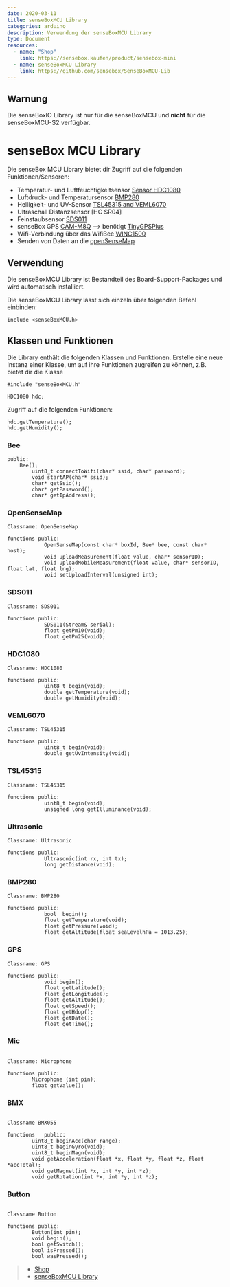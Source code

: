 ```yaml
---
date: 2020-03-11
title: senseBoxMCU Library
categories: arduino
description: Verwendung der senseBoxMCU Library
type: Document
resources:
  - name: "Shop"
    link: https://sensebox.kaufen/product/sensebox-mini
  - name: senseBoxMCU Library
    link: https://github.com/sensebox/SenseBoxMCU-Lib
---
```


<div className="alert alert--warning">
  <h2> Warnung </h2>
  <div>
    Die senseBoxIO Library ist nur für die senseBoxMCU und <b>nicht</b> für die
    senseBoxMCU-S2 verfügbar.
  </div>
</div>

# senseBox MCU Library

Die senseBox MCU Library bietet dir Zugriff auf die folgenden Funktionen/Sensoren:

- Temperatur- und Luftfeuchtigkeitsensor [Sensor HDC1080](https://sensebox.kaufen/product/temperatur-luftfeuchte)
- Luftdruck- und Temperatursensor [BMP280](https://sensebox.kaufen/product/luftdruck-temperatur)
- Helligkeit- und UV-Sensor [TSL45315 and VEML6070](https://sensebox.kaufen/product/licht-sensor)
- Ultraschall Distanzsensor [HC SR04]
- Feinstaubsensor [SDS011](https://sensebox.kaufen/product/feinstaub-sds011)
- senseBox GPS [CAM-M8Q](https://sensebox.kaufen/product/gps) --> benötigt [TinyGPSPlus](https://github.com/mikalhart/TinyGPSPlus)
- Wifi-Verbindung über das WifiBee [WINC1500](https://sensebox.kaufen/product/wifi-bee)
- Senden von Daten an die [openSenseMap](https://opensensemap.org)

## Verwendung

Die senseBoxMCU Library ist Bestandteil des Board-Support-Packages und wird automatisch installiert.

Die senseBoxMCU Library lässt sich einzeln über folgenden Befehl einbinden:

```arduino
include <senseBoxMCU.h>
```

## Klassen und Funktionen

Die Library enthält die folgenden Klassen und Funktionen. Erstelle eine neue Instanz einer Klasse, um auf ihre Funktionen zugreifen zu können, z.B. bietet dir die Klasse

```Arduino
#include "senseBoxMCU.h"

HDC1080 hdc;
```

Zugriff auf die folgenden Funktionen:

```Arduino
hdc.getTemperature();
hdc.getHumidity();
```

### Bee

```Arduino
public:
	Bee();
		uint8_t connectToWifi(char* ssid, char* password);
		void startAP(char* ssid);
		char* getSsid();
		char* getPassword();
		char* getIpAddress();
```

### OpenSenseMap

```Arduino
Classname: OpenSenseMap

functions public:
			OpenSenseMap(const char* boxId, Bee* bee, const char* host);
			void uploadMeasurement(float value, char* sensorID);
			void uploadMobileMeasurement(float value, char* sensorID, float lat, float lng);
			void setUploadInterval(unsigned int);
```

### SDS011

```Arduino
Classname: SDS011

functions public:
			SDS011(Stream& serial);
			float getPm10(void);
			float getPm25(void);
```

### HDC1080

```Arduino
Classname: HDC1080

functions public:
			uint8_t begin(void);
			double getTemperature(void);
			double getHumidity(void);
```

### VEML6070

```Arduino
Classname: TSL45315

functions public:
			uint8_t begin(void);
			double getUvIntensity(void);
```

### TSL45315

```Arduino
Classname: TSL45315

functions public:
			uint8_t begin(void);
			unsigned long getIlluminance(void);
```

### Ultrasonic

```Arduino
Classname: Ultrasonic

functions public:
			Ultrasonic(int rx, int tx);
        	long getDistance(void);
```

### BMP280

```Arduino
Classname: BMP280

functions public:
			bool  begin();
			float getTemperature(void);
			float getPressure(void);
			float getAltitude(float seaLevelhPa = 1013.25);
```

### GPS

```Arduino
Classname: GPS

functions public:
			void begin();
			float getLatitude();
			float getLongitude();
			float getAltitude();
			float getSpeed();
			float getHdop();
			float getDate();
			float getTime();
```

### Mic

```Arduino

Classname: Microphone

functions public:
		Microphone (int pin);
		float getValue();
```

### BMX

```Arduino

Classname BMX055

functions	public:
		uint8_t beginAcc(char range);
		uint8_t beginGyro(void);
		uint8_t beginMagn(void);
		void getAcceleration(float *x, float *y, float *z, float *accTotal);
		void getMagnet(int *x, int *y, int *z);
		void getRotation(int *x, int *y, int *z);
```

### Button

```Arduino

Classname Button

functions public:
		Button(int pin);
		void begin();
		bool getSwitch();
		bool isPressed();
		bool wasPressed();
```

> - [Shop](https://sensebox.kaufen/product/sensebox-mini)
> - [senseBoxMCU Library](https://github.com/sensebox/SenseBoxMCU-Lib)
